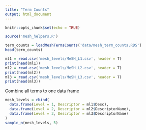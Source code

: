 ```yaml
---
title: "Term Counts"
output: html_document
---
```


```r
knitr::opts_chunk$set(echo = TRUE)
```

```r
source('mesh_helpers.R')
```


```r
term_counts = loadMeshTermsCounts('data/mesh_term_counts.RDS')
head(term_counts)
```



```r
ml1 = read.csv('mesh_levels/MeSH_L1.csv', header = T)
print(head(ml1))
ml2 = read.csv('mesh_levels/MeSH_L2.csv', header = T)
print(head(ml2))
ml3 = read.csv('mesh_levels/MeSH_L3.csv', header = T)
print(head(ml3))
```

Combine all terms to one data frame
```r
mesh_levels = rbind(
  data.frame(Level = 1, Descriptor = ml1$Desc),
  data.frame(Level = 2, Descriptor = ml2$DescriptorName),
  data.frame(Level = 3, Descriptor = ml3$DescriptorName)
)
sample_n(mesh_levels, 5)
```
